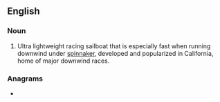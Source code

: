 ==English==

===Noun===
{{en-noun}}

# {{lb|en|nautical}} {{initialism of|ultra light displacement boat|lang=en}} Ultra lightweight racing sailboat that is especially fast when running downwind under [[spinnaker]], developed and popularized in California, home of major downwind races.

===Anagrams===
* {{anagrams|en|a=bdlu|blud}}